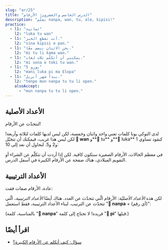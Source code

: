 ```yaml
---
slug: "ar/25"
title: "الدرس الخامس والعشرون: الأرقام"
description: "تعلّم nanpa, wan, tu, ale, kipisi!"
practice:
  - l1: "ثمانية"
    l2: "luka tu wan"
  - l1: "أنت تقطع الخبز."
    l2: "sina kipisi e pan."
  - l1: "نحن الاثنان ننضم معًا."
    l2: "mi tu li kama wan."
  - l1: "يمكنني أن أتكلّم ثلاث لغات."
    l2: "mi sona e toki tu wan."
  - l1: "5 يورو"
    l2: "mani luka pi ma Elopa"
  - l1: "يبدأ شهر أبريل."
    l2: "tenpo mun nanpa tu tu li open."
    alsoAccept:
      - "mun nanpa tu tu li open."
---
```



## الأعداد الأصلية

لنتحدّث عن الأرقام!

<List>
  <Word sl="wan" m="واحد؛ متّحد" />
  <Word sl="tu" m="اثنان، مقسوم" />
  <Word sl="luka" m="خمسة، يَد" />
  <Word sl="mute" m="كثير" />
  <Word sl="ale" m="كل، كامل" />
  <Word sl="kipisi" m="قطعة، جزء؛ القطع" />
</List>

لدى التوكي بونا كلمات تعني واحد واثنان وخمسة، لكن ليس لديها كلمات لثلاثة وأربعة! لكن ليس هذا غريب، فيمكنك أن تتخيّل **󱥳 wan** و**󱥮 tu** و**󱤭 luka** كنقود تساوي 1 و2 و5. لنحاول أن نعد إلى 10:

<List>
    <Word sl="wan" m="واحد" />
    <Word sl="tu" m="اثنان" />
    <Word sl="tu wan" m="ثلاثة" />
    <Word sl="tu tu" m="أربعة" />
    <Word sl="luka" m="خمسة" />
    <Word sl="luka wan" m="ستّة" />
    <Word sl="luka tu" m="سبعة" />
    <Word sl="luka tu wan" m="ثمانية" />
    <Word sl="luka tu tu" m="تسعة" />
    <Word sl="luka luka" m="عشرة" />
</List>

في معظم الحالات، الأرقام الصغيرة ستكون كافية. لكن إذا أردت أن تتكلّم عن الشراء أو التقويم الميلادي، هناك صفحة عن الأرقام الكبيرة في أسفل الدرس.

## الأعداد الترتيبية

عادة، الأرقام صفات فقت:

<List>
    <Word sl="kala wan" m="سمكة واحدة" />
    <Word sl="soko tu tu" m="أربعة فطور" />
    <Word sl="mun luka" m="خمسة أشهر" />
</List>

لكن هذه *الأعداد الأصليّة*: الأرقام الّتي تتحدّث عن العدد. هناك أيضًا *الأعداد الترتيبية*، الّتي تتحدّث عن الترتيب. لبناء الأعداد الترتيبية، فقط استعمل "**󱤽 nanpa** + (أي رقم)":

<List>
    <Word sl="nanpa" m="رقم؛ الـ(رقم)" />
    <Word sl="kala nanpa wan" m="السمكة الأولى" />
    <Word sl="soko nanpa tu tu" m="الفطر الرابع" />
    <Word sl="mun nanpa luka" m="الشهر الخامس" />
</List>

(بالمناسبة، كلمة "**󱤽 nanpa**" فريدة! لا تحتاج إلى كلمة "**󱥍 pi**" قبلها.)

<Practice exercises={frontmatter.practice} />

## اقرأ أيضًا
* [سؤال: كيف أتكلم عن الأرقام الكبيرة؟](/ar/large-numbers/)
